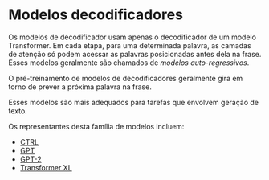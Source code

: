 # Modelos decodificadores

Os modelos de decodificador usam apenas o decodificador de um modelo Transformer. Em cada etapa, para uma determinada palavra, as camadas de atenção só podem acessar as palavras posicionadas antes dela na frase. Esses modelos geralmente são chamados de _modelos auto-regressivos_.

O pré-treinamento de modelos de decodificadores geralmente gira em torno de prever a próxima palavra na frase.

Esses modelos são mais adequados para tarefas que envolvem geração de texto.

Os representantes desta família de modelos incluem:

-   [CTRL](https://huggingface.co/transformers/model_doc/ctrl.html)
-   [GPT](https://huggingface.co/transformers/model_doc/gpt.html)
-   [GPT-2](https://huggingface.co/transformers/model_doc/gpt2.html)
-   [Transformer XL](https://huggingface.co/transformers/model_doc/transfo-xl.html)

